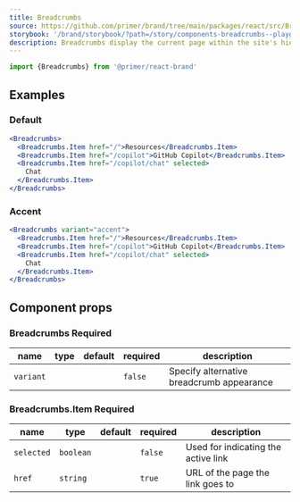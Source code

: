 ```yaml
---
title: Breadcrumbs
source: https://github.com/primer/brand/tree/main/packages/react/src/Breadcrumbs/Breadcrumbs.tsx
storybook: '/brand/storybook/?path=/story/components-breadcrumbs--playground'
description: Breadcrumbs display the current page within the site's hierarchy, allowing users to easily navigate to a different level.
---
```



```js
import {Breadcrumbs} from '@primer/react-brand'
```

## Examples

### Default

```jsx live
<Breadcrumbs>
  <Breadcrumbs.Item href="/">Resources</Breadcrumbs.Item>
  <Breadcrumbs.Item href="/copilot">GitHub Copilot</Breadcrumbs.Item>
  <Breadcrumbs.Item href="/copilot/chat" selected>
    Chat
  </Breadcrumbs.Item>
</Breadcrumbs>
```

### Accent

```jsx live
<Breadcrumbs variant="accent">
  <Breadcrumbs.Item href="/">Resources</Breadcrumbs.Item>
  <Breadcrumbs.Item href="/copilot">GitHub Copilot</Breadcrumbs.Item>
  <Breadcrumbs.Item href="/copilot/chat" selected>
    Chat
  </Breadcrumbs.Item>
</Breadcrumbs>
```

## Component props

### Breadcrumbs <Label>Required</Label>

| name      | type                                                          | default | required | description                               |
| --------- | ------------------------------------------------------------- | ------- | -------- | ----------------------------------------- |
| `variant` | <PropTableValues values={BreadcrumbVariants} addLineBreaks /> |         | `false`  | Specify alternative breadcrumb appearance |

### Breadcrumbs.Item <Label>Required</Label>

| name       | type      | default | required | description                         |
| ---------- | --------- | ------- | -------- | ----------------------------------- |
| `selected` | `boolean` |         | `false`  | Used for indicating the active link |
| `href`     | `string`  |         | `true`   | URL of the page the link goes to    |
